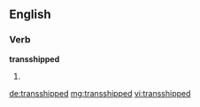 ==English==

===Verb===
'''transshipped'''

# {{en-past of|transship}}

[[de:transshipped]]
[[mg:transshipped]]
[[vi:transshipped]]